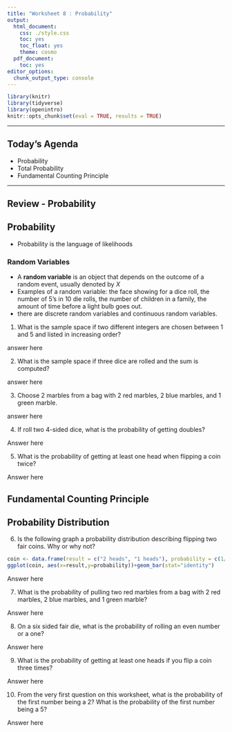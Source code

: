 ```yaml
---
title: "Worksheet 8 : Probability"
output:
  html_document:
    css: ./style.css
    toc: yes
    toc_float: yes
    theme: cosmo
  pdf_document:
    toc: yes
editor_options:
  chunk_output_type: console
---
```

  
```r
library(knitr)
library(tidyverse)
library(openintro)
knitr::opts_chunk$set(eval = TRUE, results = TRUE)
```

---
  
## Today's Agenda
- Probability
- Total Probability
- Fundamental Counting Principle

---


## Review - Probability

## Probability

+ Probability is the language of likelihoods

### Random Variables

+ A **random variable** is an object that depends on the outcome of a random event, usually denoted by $X$
+ Examples of a random variable: the face showing for a dice roll, the number of $5$'s in $10$ die rolls, the number of children in a family, the amount of time before a light bulb goes out.
+ there are discrete random variables and continuous random variables.



1. What is the sample space if two different integers are chosen between $1$ and $5$ and listed in increasing order?

<div>
:::{#answer}
answer here
:::
</div>

2. What is the sample space if three dice are rolled and the sum is computed?

<div>
:::{#answer}
answer here
:::
</div>

3. Choose $2$ marbles from a bag with $2$ red marbles, $2$ blue marbles, and $1$ green marble.

<div>
:::{#answer}
answer here
:::
</div>



4. If roll two 4-sided dice, what is the probability of getting doubles?

<div>
:::{#answer}

Answer here

:::
</div>

5. What is the probability of getting at least one head when flipping a coin twice?

<div>
:::{#answer}

Answer here

:::
</div>

## Fundamental Counting Principle



## Probability Distribution


6. Is the following graph a probability distribution describing flipping two fair coins. Why or why not?

```r
coin <- data.frame(result = c("2 heads", "1 heads"), probability = c(1/4,3/4))
ggplot(coin, aes(x=result,y=probability))+geom_bar(stat="identity")
```

<div>
:::{#answer}

Answer here

:::
</div>

7. What is the probability of pulling two red marbles from a bag with 2 red marbles, 2 blue marbles, and 1 green marble?

<div>
:::{#answer}

Answer here

:::
</div>

8. On a six sided fair die, what is the probability of rolling an even number or a one?

<div>
:::{#answer}

Answer here

:::
</div>

9. What is the probability of getting at least one heads if you flip a coin three times?

<div>
:::{#answer}

Answer here

:::
</div>

10. From the very first question on this worksheet, what is the probability of the first number being a $2$? What is the probability of the first number being a $5$?

<div>
:::{#answer}

Answer here

:::
</div>